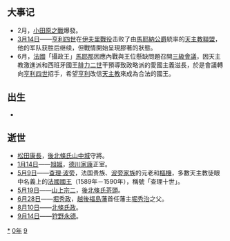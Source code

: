 {{yearTOC|1590|明'''[[万历|万历]]十八年'''；越南莫朝'''[[興治|興治]]三年'''，后黎朝'''[[光興_(越南)|光興]]十三年'''；日本'''[[天正_(日本)|天正]]十八年'''}}
== 大事记 ==
*2月，[[小田原之戰|小田原之戰]]爆發。
*[[3月14日|3月14日]]——[[亨利四世_(法蘭西)|亨利四世]]在[[伊夫里戰役|伊夫里戰役]]击败了由[[馬耶納公爵|馬耶納公爵]]統率的[[天主教联盟_(法国)|天主教聯盟]]，他的军队获胜后继续{{Tsl|en|Siege of Paris (1590)|圍困巴黎}}，但戰情開始呈現膠著的狀態。
*6月，[[法國|法國]]「攝政王」[[馬耶那公爵|馬耶那]]因應內戰與王位懸缺問題召開[[三級會議|三級會議]]，因天主教激進派和西班牙國王[[腓力二世_(西班牙)|腓力二世]]干預導致政略派的愛國主義滋長，於是會議轉向[[亨利四世_(法蘭西)|亨利四世]]招手，希望[[亨利四世_(法蘭西)|亨利]]改信[[天主教|天主教]]來成為合法的國王。


== 出生 ==
*

== 逝世 ==
{{Wikisource year mention}}
* [[松田康長|松田康長]]，[[後北條氏|後北條氏]][[山中城|山中城]]守將。
* [[1月14日|1月14日]]——[[旭姬|旭姬]]，[[德川家康|德川家康]]正室。
* [[5月9日|5月9日]]——[[查理·波旁|查理·波旁]]，法国贵族、[[波旁家族|波旁家族]]的元老和[[樞機|樞機]]，多數天主教徒眼中名義上的[[法國國王|法國國王]]（1589年－1590年），稱號「查理十世」。
* [[5月19日|5月19日]]——[[山上宗二|山上宗二]]，[[後北條氏|後北條氏]][[茶頭|茶頭]]。
* [[6月28日|6月28日]]——[[堀秀政|堀秀政]]，[[越後福島藩|越後福島藩]]首任藩主[[堀秀治|堀秀治]]之父。
* [[8月10日|8月10日]]——[[北條氏政|北條氏政]]。
* [[9月14日|9月14日]]——[[狩野永德|狩野永德]]。

[[Category:1590年|*]]
[[Category:1590年代|0年]]
[[Category:16世纪各年|9]]